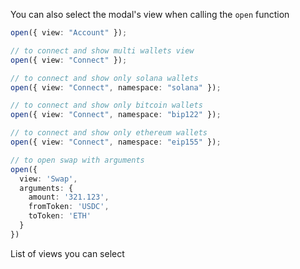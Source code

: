 You can also select the modal's view when calling the `open` function

```ts
open({ view: "Account" });

// to connect and show multi wallets view
open({ view: "Connect" });

// to connect and show only solana wallets
open({ view: "Connect", namespace: "solana" });

// to connect and show only bitcoin wallets
open({ view: "Connect", namespace: "bip122" });

// to connect and show only ethereum wallets
open({ view: "Connect", namespace: "eip155" });

// to open swap with arguments
open({
  view: 'Swap',
  arguments: {
    amount: '321.123',
    fromToken: 'USDC',
    toToken: 'ETH'
  }
})
```

List of views you can select

<Table
  headers={["Variable", "Description"]}
  data={[
    {
      variable: { code: "Connect" },
      description:
        "Principal view of the modal - default view when disconnected. A `namespace` can be selected to connect to a specific network (solana, bip122 or eip155)",
    },
    {
      variable: { code: "Account" },
      description: "User profile - default view when connected",
    },
    {
      variable: { code: "AllWallets" },
      description: "Shows the list of all available wallets",
    },
    {
      variable: { code: "Networks" },
      description:
        "List of available networks - you can select and target a specific network before connecting",
    },
    {
      variable: { code: "WhatIsANetwork" },
      description: '"What is a network" onboarding view',
    },
    {
      variable: { code: "WhatIsAWallet" },
      description: '"What is a wallet" onboarding view',
    },
    {
      variable: { code: "OnRampProviders" },
      description: "On-Ramp main view",
    },
    {
      variable: { code: "Swap" },
      description: "Swap main view",
    },
  ]}
/>
